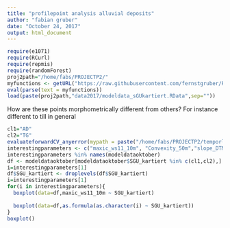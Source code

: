 ```yaml
---
title: "profilepoint analysis alluvial deposits"
author: "fabian gruber"
date: "October 24, 2017"
output: html_document
---
```


```r
require(e1071)
require(RCurl)
require(repmis)
require(randomForest)
proj2path="/home/fabs/PROJECTP2/"
myfunctions <- getURL("https://raw.githubusercontent.com/fernstgruber/Rstuff/master/fabiansandrossitersfunctions.R", ssl.verifypeer = FALSE)
eval(parse(text = myfunctions))
load(paste(proj2path,"data2017/modeldata_sGUkartiert.RData",sep=""))
```


How are these points morphometrically different from others?
For instance different to till in general

```r
cl1="AD"
cl2="TG"
evaluateforwardCV_anyerror(mypath = paste("/home/fabs/PROJECTP2/temporlarge/RanFor_1on1_5foldgeomorph_localterrainp5/",cl1,"_vs_",cl2,sep=""),kk = 1:5,endround = 5,error = "cverror",geheim="geheimerprederror",yrange=c(0,0.5))
interestingparameters <- c("maxic_ws11_10m", "Convexity_50m","slope_DTM_50m_avg_ws11_50m")
interestingparameters %in% names(modeldataoktober)
df <- modeldataoktober[modeldataoktober$SGU_kartiert %in% c(cl1,cl2),]
i=interestingparameters[1]
df$SGU_kartiert <- droplevels(df$SGU_kartiert)
i=interestingparameters[1]
for(i in interestingparameters){
  boxplot(data=df,maxic_ws11_10m ~ SGU_kartiert)
  
  boxplot(data=df,as.formula(as.character(i) ~ SGU_kartiert))
}
boxplot()
```

